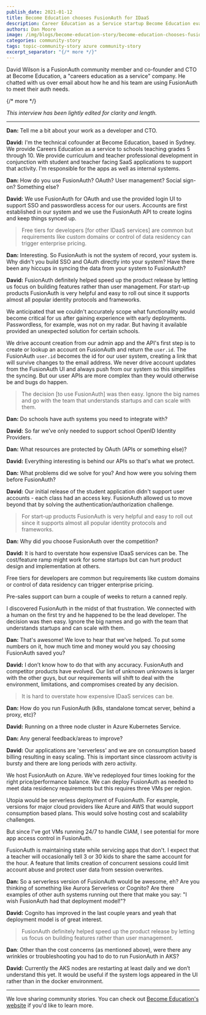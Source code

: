```yaml
---
publish_date: 2021-01-12 
title: Become Education chooses FusionAuth for IDaaS
description: Career Education as a Service startup Become Education evaluated IDaaS services and chose FusionAuth because FusionAuth understood them.
authors: Dan Moore
image: /img/blogs/become-education-story/become-education-chooses-fusionauth-for-idaas.png
categories: community-story
tags: topic-community-story azure community-story
excerpt_separator: "{/* more */}"
---
```


David Wilson is a FusionAuth community member and co-founder and CTO at Become Education, a "careers education as a service" company. He chatted with us over email about how he and his team are using FusionAuth to meet their auth needs. 

{/* more */}

*This interview has been lightly edited for clarity and length.*

-------

**Dan:** Tell me a bit about your work as a developer and CTO.

**David:** I'm the technical cofounder at Become Education, based in Sydney. We provide Careers Education as a service to schools teaching grades 5 through 10. We provide curriculum and teacher professional development in conjunction with student and teacher facing SaaS applications to support that activity. I'm responsible for the apps as well as internal systems.

**Dan:** How do you use FusionAuth? OAuth? User management? Social sign-on? Something else?

**David:** We use FusionAuth for OAuth and use the provided login UI to support SSO and passwordless access for our users. Accounts are first established in our system and we use the FusionAuth API to create logins and keep things synced up.

> Free tiers for developers [for other IDaaS services] are common but requirements like custom domains or control of data residency can trigger enterprise pricing.

**Dan:** Interesting. So FusionAuth is not the system of record, your system is. Why didn't you build SSO and OAuth directly into your system? Have there been any hiccups in syncing the data from your system to FusionAuth? 

**David:** FusionAuth definitely helped speed up the product release by letting us focus on building features rather than user management. For start-up products FusionAuth is very helpful and easy to roll out since it supports almost all popular identity protocols and frameworks.

We anticipated that we couldn't accurately scope what functionality would become critical for us after gaining experience with early deployments. Passwordless, for example, was not on my radar. But having it available provided an unexpected solution for certain schools.

We drive account creation from our admin app and the API's first step is to create or lookup an account on FusionAuth and return the `user.id`. The FusionAuth `user.id` becomes the id for our user system, creating a link that will survive changes to the email address. We never drive account updates from the FusionAuth UI and always push from our system so this simplifies the syncing. But our user APIs are more complex than they would otherwise be and bugs do happen.

> The decision [to use FusionAuth] was then easy. Ignore the big names and go with the team that understands startups and can scale with them.

**Dan:** Do schools have auth systems you need to integrate with?

**David:** So far we’ve only needed to support school OpenID Identity Providers.

**Dan:** What resources are protected by OAuth (APIs or something else)?

**David:** Everything interesting is behind our APIs so that's what we protect. 

**Dan:** What problems did we solve for you? And how were you solving them before FusionAuth?

**David:** Our initial release of the student application didn't support user accounts - each class had an access key. FusionAuth allowed us to move beyond that by solving the authentication/authorization challenge.

> For start-up products FusionAuth is very helpful and easy to roll out since it supports almost all popular identity protocols and frameworks.

**Dan:** Why did you choose FusionAuth over the competition?

**David:** It is hard to overstate how expensive IDaaS services can be. The cost/feature ramp might work for some startups but can hurt product design and implementation at others.

Free tiers for developers are common but requirements like custom domains or control of data residency can trigger enterprise pricing.

Pre-sales support can burn a couple of weeks to return a canned reply.
 
I discovered FusionAuth in the midst of that frustration. We connected with a human on the first try and he happened to be the lead developer. The decision was then easy. Ignore the big names and go with the team that understands startups and can scale with them.

**Dan:** That's awesome! We love to hear that we've helped. To put some numbers on it, how much time and money would you say choosing FusionAuth saved you?

**David:** I don’t know how to do that with any accuracy. FusionAuth and competitor products have evolved. Our list of unknown unknowns is larger with the other guys, but our requirements will shift to deal with the environment, limitations, and compromises created by any decision.

> It is hard to overstate how expensive IDaaS services can be.

**Dan:** How do you run FusionAuth (k8s, standalone tomcat server, behind a proxy, etc)?

**David:** Running on a three node cluster in Azure Kubernetes Service.

**Dan:** Any general feedback/areas to improve?

**David:** Our applications are 'serverless' and we are on consumption based billing resulting in easy scaling. This is important since classroom activity is bursty and there are long periods with zero activity. 

We host FusionAuth on Azure. We've redeployed four times looking for the right price/performance balance. We can deploy FusionAuth as needed to meet data residency requirements but this requires three VMs per region. 

Utopia would be serverless deployment of FusionAuth. For example, versions for major cloud providers like Azure and AWS that would support consumption based plans. This would solve hosting cost and scalability challenges. 

But since I've got VMs running 24/7 to handle CIAM, I see potential for more app access control in FusionAuth.

FusionAuth is maintaining state while servicing apps that don't. I expect that a teacher will occasionally tell 3 or 30 kids to share the same account for the hour. A feature that limits creation of concurrent sessions could limit account abuse and protect user data from session overwrites.

**Dan:** So a serverless version of FusionAuth would be awesome, eh? Are you thinking of something like Aurora Serverless or Cognito? Are there examples of other auth systems running out there that make you say: "I wish FusionAuth had that deployment model!"?

**David:** Cognito has improved in the last couple years and yeah that deployment model is of great interest.

> FusionAuth definitely helped speed up the product release by letting us focus on building features rather than user management. 

**Dan**: Other than the cost concerns (as mentioned above), were there any wrinkles or troubleshooting you had to do to run FusionAuth in AKS?

**David:** Currently the AKS nodes are restarting at least daily and we don’t understand this yet. It would be useful if the system logs appeared in the UI rather than in the docker environment.

-------

We love sharing community stories. You can check out [Become Education's website](https://www.become.education/) if you'd like to learn more. 
